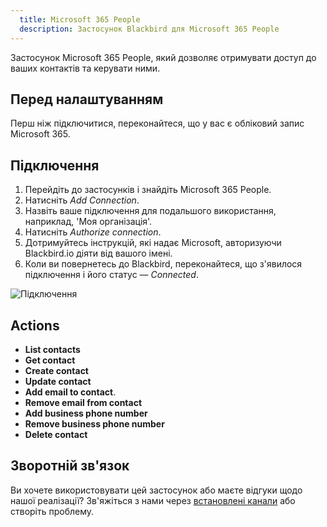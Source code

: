 ```yaml
---
  title: Microsoft 365 People
  description: Застосунок Blackbird для Microsoft 365 People
---
```


<LinkCard title="Переглянути на Github" target="_blank" href="https://github.com/bb-io/Microsoft365People" icon="github" />

Застосунок Microsoft 365 People, який дозволяє отримувати доступ до ваших контактів та керувати ними.

## Перед налаштуванням

Перш ніж підключитися, переконайтеся, що у вас є обліковий запис Microsoft 365.

## Підключення

1. Перейдіть до застосунків і знайдіть Microsoft 365 People.
2. Натисніть _Add Connection_.
3. Назвіть ваше підключення для подальшого використання, наприклад, 'Моя організація'.
4. Натисніть _Authorize connection_.
5. Дотримуйтесь інструкцій, які надає Microsoft, авторизуючи Blackbird.io діяти від вашого імені.
6. Коли ви повернетесь до Blackbird, переконайтеся, що з'явилося підключення і його статус — _Connected_.

![Підключення](https://raw.githubusercontent.com/bb-io/Microsoft365People/main/image/README/connecting.png)

## Actions

- **List contacts**
- **Get contact**
- **Create contact**
- **Update contact**
- **Add email to contact**.
- **Remove email from contact**
- **Add business phone number**
- **Remove business phone number**
- **Delete contact**

## Зворотній зв'язок

Ви хочете використовувати цей застосунок або маєте відгуки щодо нашої реалізації? Зв'яжіться з нами через [встановлені канали](https://www.blackbird.io/) або створіть проблему.